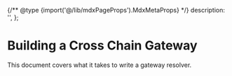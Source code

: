 
{/** @type {import('@/lib/mdxPageProps').MdxMetaProps} */}
    description: '',
};

# Building a Cross Chain Gateway

<WIP />

This document covers what it takes to write a gateway resolver.
